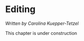 
# Editing

*Written by Carolina Kuepper-Tetzel*

::: {.callout-caution}
This chapter is under construction
:::
